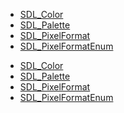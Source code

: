 <!-- DO NOT HAND-EDIT CATEGORY LISTS, THEY ARE AUTOGENERATED AND WILL BE OVERWRITTEN, BASED ON TAGS IN INDIVIDUAL PAGE FOOTERS. EDIT THOSE INSTEAD. -->
<!-- BEGIN CATEGORY LIST -->
* [[SDL_Color]]
* [[SDL_Palette]]
* [[SDL_PixelFormat]]
* [[SDL_PixelFormatEnum]]
<!-- END CATEGORY LIST -->
* [[SDL_Color]]
* [[SDL_Palette]]
* [[SDL_PixelFormat]]
* [[SDL_PixelFormatEnum]]
<!-- END CATEGORY LIST -->
